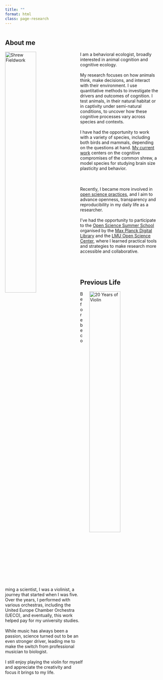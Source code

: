 ```yaml
---
title: ""
format: html
class: page-research
---
```


::: {.page-icon}
<img src="img/icons/home.svg" alt="" aria-hidden="true">
:::

## About me

<img src="img/profile.jpg" alt="Shrew Fieldwork" style="width: 45%; float: left; margin-right: 20px;"/> 
I am a behavioral ecologist, broadly interested in animal cognition and cognitive ecology. <br> <br>My research focuses on how animals think, make decisions, and interact with their environment. I use quantitative methods to investigate the drivers and outcomes of cognition. I test animals, in their natural habitat or in captivity under semi-natural conditions, to uncover how these cognitive processes vary across species and contexts.
<br><br>
I have had the opportunity to work with a variety of species, including both birds and mammals, depending on the questions at hand. [My current work](projects.qmd) centers on the cognitive compromises of the common shrew, a model species for studying brain size plasticity and behavior.
<br><br><br><br>
Recently, I became more involved in [open science practices](open-science.qmd), and I aim to advance openness, transparency and reproducibility in my daily life as a researcher.<br><br>
I've had the opportunity to participate to the [Open Science Summer School](https://osip.mpdl.mpg.de/2024/09/20/summer-school-materials-available/) organised by the [Max Planck Digital Library](https://www.mpg.de/807277/max-planck-digital-library) and the [LMU Open Science Center](https://www.osc.uni-muenchen.de/index.html), where I learned practical tools and strategies to make research more accessible and collaborative.
<br><br><br><br>

## Previous Life
<img src="img/violin.jpg" alt="20 Years of Violin" style="width: 45%; float: right; margin-left: 20px;"/>
Before becoming a scientist, I was a violinist, a journey that started when I was five. Over the years, I performed with various orchestras, including the United Europe Chamber Orchestra (UECO), and eventually, this work helped pay for my university studies.
<br><br> While music has always been a passion, science turned out to be an even stronger driver, leading me to make the switch from professional musician to biologist.  <br><br>
I still enjoy playing the violin for myself and appreciate the creativity and focus it brings to my life.
